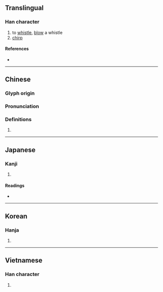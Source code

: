 {{character info/new}}
==Translingual==

===Han character===
{{Han char|rn=30|rad=口|as=07|sn=10|four=69027|canj=RFB|ids=⿰口肖}}

# to [[whistle]], [[blow]] a whistle
# [[chirp]]

====References====
* {{Han ref|kx=0190.130|dkj=03646|dj=0409.300|hdz=10628.010|uh=54E8|ud=21736|bh=ADEF|bd=44527}}

----

==Chinese==
{{zh-forms}}

===Glyph origin===
{{Han etym}}

===Pronunciation===
{{zh-pron
|m=shào
|c=saau3
|h=pfs=
|md=
|mn=sàu
|w=
|mc=y
|oc=y
|ma=y
|cat=
}}

===Definitions===
{{zh-hanzi}}

# {{rfdef|lang=zh}}

----

==Japanese==

===Kanji===
{{ja-kanji|grade=|rs=口07}}

# {{defn|lang=ja|sort=口07}}

====Readings====
* {{ja-readings|on=[[しょう]] (shō)|kun=[[みはり]] (mihari)}}

----

==Korean==

===Hanja===
{{ko-hanja|hangeul=[[초]], [[소]]|rv=cho, so|mr=ch'o, so}}

# {{defn|lang=ko|sort=口07}}

----

==Vietnamese==

===Han character===
{{vi-hantu|[[tiếu]], [[téo]], [[toé]], [[tiêu]]|rs=口07}}

# {{defn|lang=vi|sort=口07}}